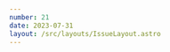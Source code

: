 ```yaml
---
number: 21
date: 2023-07-31
layout: /src/layouts/IssueLayout.astro
---
```



<Title title={`Issue ${frontmatter.number}`} date={frontmatter.date} />

<NewsletterSponsorSlot
  title="Put your mobile releases on autopilot."
  url="https://get.runway.team/get-started?utm_campaign%3DiOS%20CI%20Newsletter%26utm_medium%3Dweb%26utm_source%3DiOS%20CI%20Newsletter%20Issue%2020%26utm_content%3Djuly_31_23"
  description="No more cat-herding, spreadsheets, or steady drip of manual busywork. Runway helps your team level up your release coordination and automation, from kickoff to release to rollout."
  image="/assets/sponsors/runway-alt.png"
/>

Hey everyone! 👋 Welcome to the **twenty-first** **issue** of the iOS CI Newsletter. Hope you've had a great couple of weeks!

By the time this issue goes out, I will officially be on holiday in Spain visiting family. I will be here for about a week recharging my batteries and getting ready for a busy second half of the year.

I have three very exciting talks coming up in the UK in September, October and December that I am looking forward to and a bunch of new projects I can't wait to share with you 😬.

If you're going to be around the UK and want to catch up, you can see the list of events I will be speaking at on my [website](https://www.polpiella.dev/speaking?utm_campaign%3DiOS%20CI%20Newsletter%26utm_medium%3Dweb%26utm_source%3DiOS%20CI%20Newsletter%20Issue%2020%26utm_content%3Djuly_31_23).

## [📦 Committing SPM dependencies to source control](https://betterprogramming.pub/how-to-use-swift-package-manager-saving-gigabytes-of-network-traffic-and-disk-space-998bd148ad56?utm_campaign%3DiOS%20CI%20Newsletter%26utm_medium%3Dweb%26utm_source%3DiOS%20CI%20Newsletter%20Issue%2020%26utm_content%3Djuly_31_23)

I thoroughly enjoyed reading this article from [Geor Kasapidi](https://twitter.com/mood_tuna) on how to commit Swift Package Manager dependencies to source control. This is a problem we tried to solve at the BBC when we started using SPM alongside CocoaPods and, similarly to what we already did with pods, we wanted to ensure reproducible builds and mitigate any security risks on CI.

I wrote [an article on the solution we came up with at the time](https://www.polpiella.dev/safely-pinning-spm-depedencies-to-exact-versions?utm_campaign%3DiOS%20CI%20Newsletter%26utm_medium%3Dweb%26utm_source%3DiOS%20CI%20Newsletter%20Issue%2020%26utm_content%3Djuly_31_23) but we will revisit our approach with what [Geor](https://twitter.com/mood_tuna) has shared! 🎉

## [💨 Tuist + CodeMagic: Optimising iOS app builds](https://blog.codemagic.io/ios-app-caching-using-tuist-and-codemagic?utm_campaign%3DiOS%20CI%20Newsletter%26utm_medium%3Dweb%26utm_source%3DiOS%20CI%20Newsletter%20Issue%2020%26utm_content%3Djuly_31_23)

If you're using [Tuist](https://tuist.io) and [CodeMagic](https://codemagic.io) to build your iOS apps, you should check out this article by Himesh Panchal on how to reduce your build times by making use of CI caching 🎉.

## [🔨 Bitrise 🤝 Xcode 15](https://blog-proxy.bitrise.io/post/xcode-15-is-coming-test-on-edge-before-september?utm_campaign%3DiOS%20CI%20Newsletter%26utm_medium%3Dweb%26utm_source%3DiOS%20CI%20Newsletter%20Issue%2020%26utm_content%3Djuly_31_23)

[Bitrise](https://twitter.com/bitrise) have recently urged all users not on private or dedicated plans to start testing their builds for Xcode 15 on the Edge stacks to ensure no disruption occurs in September when Xcode 15 is released.

If you are a [Bitrise](https://twitter.com/bitrise) user, make sure you check out this article and start testing your builds on the Edge stacks!

## [🧰 How to create a binary framework from a Swift Package](https://blog.eidinger.info/why-is-it-so-damn-difficult-to-create-a-binary-framework-for-your-swift-package?utm_campaign%3DiOS%20CI%20Newsletter%26utm_medium%3Dweb%26utm_source%3DiOS%20CI%20Newsletter%20Issue%2020%26utm_content%3Djuly_31_23)

I wish this article by the awesome [Marco Eidinger](https://twitter.com/MarcoEidinger) had been around when I first tried to precompile a Swift Package into a binary, it would have saved me a lot of time and headaches!

Precompiling Swift Packages into binaries is a great way to speed up your CI builds as you can avoid having to build the package from source every time but it can truly be a pain to set up. This article guides you through everything you need to know and points you to some very useful resources and open-source projects.

## [🔐 How to pass environment variables to Xcode from the CI](https://testableapple.com/xctest-credentials-management?utm_campaign%3DiOS%20CI%20Newsletter%26utm_medium%3Dweb%26utm_source%3DiOS%20CI%20Newsletter%20Issue%2020%26utm_content%3Djuly_31_23)

In this article, [Alexey Alter-Pesotskiy](https://twitter.com/testableapple) shares how you can remove secrets from your code by using `.xcconfig` files, CI secrets and environment variables.

I also use `.xcconfig` files to remove secrets from code and repositories both for personal and work projects but you must know this approach is not completely secure. As [Matt (NSHipster)](https://twitter.com/mattt) explains in [this amazing article about secrets](https://nshipster.com/secrets?utm_campaign%3DiOS%20CI%20Newsletter%26utm_medium%3Dweb%26utm_source%3DiOS%20CI%20Newsletter%20Issue%2020%26utm_content%3Djuly_31_23), the only way to truly keep secrets safe is to not have them in the client in the first place.

## [📉 How Qonto dramatically improved their test build times](https://medium.com/qonto-way/unleashing-the-power-of-efficiency-dramatic-reduction-in-test-build-times-69e218baaeb?utm_campaign%3DiOS%20CI%20Newsletter%26utm_medium%3Dweb%26utm_source%3DiOS%20CI%20Newsletter%20Issue%2020%26utm_content%3Djuly_31_23)

In this article, [Ruslan Alikhamov](https://twitter.com/r_alikhamov) shares how the team at [Qonto](https://qonto.com/en?utm_campaign%3DiOS%20CI%20Newsletter%26utm_medium%3Dweb%26utm_source%3DiOS%20CI%20Newsletter%20Issue%2020%26utm_content%3Djuly_31_23) managed to reduce the test build and run times on CI/CD by around 37% 🤯.

[Ruslan Alikhamov](https://twitter.com/r_alikhamov) does a brilliant job at explaining the problem they were facing, the different approaches they took to solve it, and the results they achieved. I am going to be taking some of the learnings from this article and applying them to my projects ❤️.
